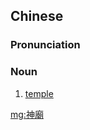 {{also|神庙}}
==Chinese==
{{zh-forms|s=神庙}}

===Pronunciation===
{{zh-pron
|m=shénmiào
|h=pfs=sṳ̀n-meu
|cat=n
}}

===Noun===
{{zh-noun|mw=座}}

# [[temple]]

[[mg:神廟]]